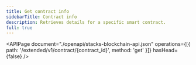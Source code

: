 ```yaml
---
title: Get contract info
sidebarTitle: Contract info
description: Retrieves details for a specific smart contract.
full: true
---
```


<APIPage
  document="./openapi/stacks-blockchain-api.json"
  operations={[{ path: '/extended/v1/contract/{contract_id}', method: 'get' }]}
  hasHead={false}
/>
